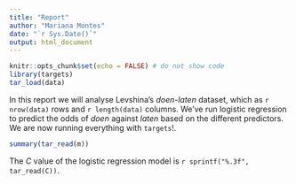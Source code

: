 ```yaml
---
title: "Report"
author: "Mariana Montes"
date: "`r Sys.Date()`"
output: html_document
---
```


```r
knitr::opts_chunk$set(echo = FALSE) # do not show code
library(targets)
tar_load(data)
```

In this report we will analyse Levshina's *doen-laten* dataset,
which as `r nrow(data)` rows and `r length(data)` columns.
We've run logistic regression to predict the odds of *doen* against *laten* based on the different predictors.
We are now running everything with `targets`!.

```r
summary(tar_read(m))
```

The $C$ value of the logistic regression model is `r sprintf("%.3f", tar_read(C))`.
